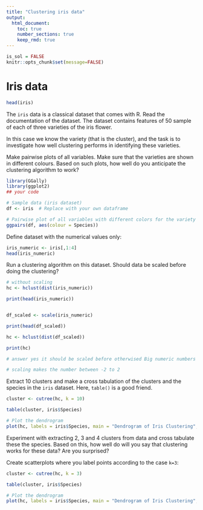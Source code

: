 ```yaml
---
title: "Clustering iris data"
output: 
  html_document:
    toc: true
    number_sections: true
    keep_rmd: true
---
```



```r
is_sol = FALSE
knitr::opts_chunk$set(message=FALSE)
```


# Iris  data

```r
head(iris)
```
The `iris` data is a classical dataset that comes with R. Read the documentation of the dataset. The dataset contains features of 50 sample of each of three varieties of the iris flower. 

In this case we know the variety (that is the cluster), and the task is to investigate how well clustering performs in identifying these varieties.

Make pairwise plots of all variables. Make sure that the varieties are shown in different colours. Based on such plots, how well do you anticipate the clustering algorithm to work?

```r
library(GGally)
library(ggplot2)
## your code

# Sample data (iris dataset)
df <- iris  # Replace with your own dataframe

# Pairwise plot of all variables with different colors for the variety
ggpairs(df, aes(colour = Species))
```


Define dataset with the numerical values only:
```r
iris_numeric <- iris[,1:4]
head(iris_numeric)
```

Run a clustering algorithm on this dataset. Should data be scaled before doing the clustering?

```r
# without scaling
hc <- hclust(dist(iris_numeric))

print(head(iris_numeric))


df_scaled <- scale(iris_numeric)

print(head(df_scaled))

hc <- hclust(dist(df_scaled))

print(hc)

# answer yes it should be scaled before otherwised Big numeric numbers could screwer the culster. But it is not allways the case

# scaling makes the number between -2 to 2
```


Extract 10 clusters and make a cross tabulation of the clusters and the species in the `iris` dataset. Here, `table()` is a good friend.

```r

cluster <- cutree(hc, k = 10)

table(cluster, iris$Species)

# Plot the dendrogram
plot(hc, labels = iris$Species, main = "Dendrogram of Iris Clustering", xlab = "", sub = "")

```



Experiment with extracting 2, 3 and 4 clusters from data and cross tabulate these the species. Based on this, how well do will you say that clustering works for these data? Are you surprised?


Create scatterplots where you label points according to  the case `k=3`:

```r
cluster <- cutree(hc, k = 3)

table(cluster, iris$Species)

# Plot the dendrogram
plot(hc, labels = iris$Species, main = "Dendrogram of Iris Clustering", xlab = "", sub = "")
```




<!-- This file has been generated automatically from clustering_itvest_24_ex.rmd -->

<!-- time: 2024-09-20 07:07:22.852225 do not edit manually -->

